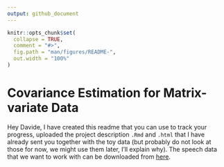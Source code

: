 ```yaml
---
output: github_document
---
```


<!-- README.md is generated from README.Rmd. Please edit that file -->

```r
knitr::opts_chunk$set(
  collapse = TRUE,
  comment = "#>",
  fig.path = "man/figures/README-",
  out.width = "100%"
)
```

# Covariance Estimation for Matrix-variate Data
  
Hey Davide, I have created this readme that you can use to track your progress, uploaded the project description `.Rmd` and `.html` that I have already sent you together with the toy data (but probably do not look at those for now, we might use them later, I'll explain why). The speech data that we want to work with can be downloaded from [here](http://download.tensorflow.org/data/speech_commands_v0.02.tar.gz).
  


